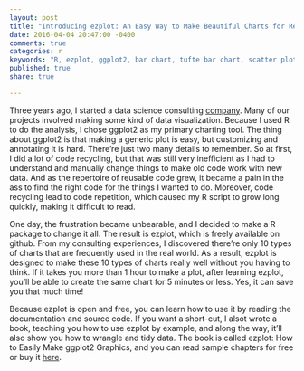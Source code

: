 ```yaml
---
layout: post
title: "Introducing ezplot: An Easy Way to Make Beautiful Charts for Real World Clients"
date: 2016-04-04 20:47:00 -0400
comments: true
categories: r
keywords: "R, ezplot, ggplot2, bar chart, tufte bar chart, scatter plot, heatmaps, interval plot, histogram, density plot, labeled bar chart, line plot, tufte slopegraph"
published: true
share: true

---
```


Three years ago, I started a data science consulting [company](http://www.cabaceo.com/). Many of our projects involved making some kind of data visualization. Because I used R to do the analysis, I chose ggplot2 as my primary charting tool. The thing about ggplot2 is that making a generic plot is easy, but customizing and annotating it is hard. There're just two many details to remember. So at first, I did a lot of code recycling, but that was still very inefficient as I had to understand and manually change things to make old code work with new data. And as the repertoire of reusable code grew, it became a pain in the ass to find the right code for the things I wanted to do. Moreover, code recycling lead to code repetition, which caused my R script to grow long quickly, making it difficult to read.

One day, the frustration became unbearable, and I decided to make a R package to change it all. The result is ezplot, which is freely available on github. From my consulting experiences, I discovered there're only 10 types of charts that are frequently used in the real world. As a result, ezplot is designed to make these 10 types of charts really well without you having to think. If it takes you more than 1 hour to make a plot, after learning ezplot, you'll be able to create the same chart for 5 minutes or less. Yes, it can save you that much time!

Because ezplot is open and free, you can learn how to use it by reading the documentation and source code. If you want a short-cut, I alsot wrote a book, teaching you how to use ezplot by example, and along the way, it'll also show you how to wrangle and tidy data. The book is called ezplot: How to Easily Make ggplot2 Graphics, and you can read sample chapters for free or buy it [here](https://leanpub.com/ezplot). 